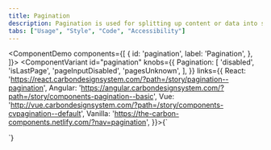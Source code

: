 ```yaml
---
title: Pagination
description: Pagination is used for splitting up content or data into several pages, with a control for navigating to the next or previous page.
tabs: ["Usage", "Style", "Code", "Accessibility"]
---
```


<ComponentDemo
  components={[
    {
      id: 'pagination',
      label: 'Pagination',
    },
  ]}>
  <ComponentVariant
    id="pagination"
    knobs={{
      Pagination: [
        'disabled',
        'isLastPage',
        'pageInputDisabled',
        'pagesUnknown',
      ],
    }}
    links={{
      React:
        'https://react.carbondesignsystem.com/?path=/story/pagination--pagination',
      Angular:
        'https://angular.carbondesignsystem.com/?path=/story/components-pagination--basic',
      Vue:
        'http://vue.carbondesignsystem.com/?path=/story/components-cvpagination--default',
      Vanilla: 'https://the-carbon-components.netlify.com/?nav=pagination',
    }}>{`
  <div style={{width: '800px'}}>
    <Pagination
      backwardText="Previous page"
      forwardText="Next page"
      itemsPerPageText="Items per page:"
      page={1}
      pageNumberText="Page Number"
      pageSize={10}
      pageSizes={[
        10,
        20,
        30,
        40,
        50
      ]}
      totalItems={103}
    />
  </div>
  `}</ComponentVariant>
</ComponentDemo>
